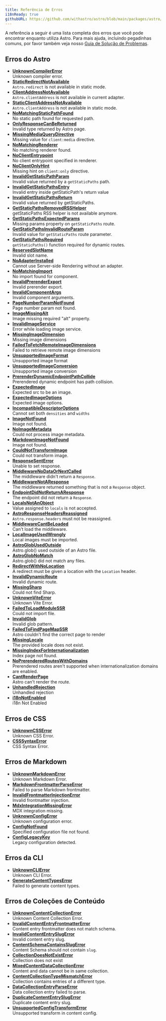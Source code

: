 ```yaml
---
title: Referência de Erros
i18nReady: true
githubURL: https://github.com/withastro/astro/blob/main/packages/astro/src/core/errors/errors-data.ts
---
```


A referência a seguir é uma lista completa dos erros que você pode encontrar enquanto utiliza Astro. Para mais ajuda, incluindo pegadinhas comuns, por favor também veja nosso [Guia de Solução de Problemas](/pt-br/guides/troubleshooting/).

## Erros do Astro

- [**UnknownCompilerError**](/pt-br/reference/errors/unknown-compiler-error/)<br/>Unknown compiler error.
- [**StaticRedirectNotAvailable**](/pt-br/reference/errors/static-redirect-not-available/)<br/>`Astro.redirect` is not available in static mode.
- [**ClientAddressNotAvailable**](/pt-br/reference/errors/client-address-not-available/)<br/>`Astro.clientAddress` is not available in current adapter.
- [**StaticClientAddressNotAvailable**](/pt-br/reference/errors/static-client-address-not-available/)<br/>`Astro.clientAddress` is not available in static mode.
- [**NoMatchingStaticPathFound**](/pt-br/reference/errors/no-matching-static-path-found/)<br/>No static path found for requested path.
- [**OnlyResponseCanBeReturned**](/pt-br/reference/errors/only-response-can-be-returned/)<br/>Invalid type returned by Astro page.
- [**MissingMediaQueryDirective**](/pt-br/reference/errors/missing-media-query-directive/)<br/>Missing value for `client:media` directive.
- [**NoMatchingRenderer**](/pt-br/reference/errors/no-matching-renderer/)<br/>No matching renderer found.
- [**NoClientEntrypoint**](/pt-br/reference/errors/no-client-entrypoint/)<br/>No client entrypoint specified in renderer.
- [**NoClientOnlyHint**](/pt-br/reference/errors/no-client-only-hint/)<br/>Missing hint on `client:only` directive.
- [**InvalidGetStaticPathParam**](/pt-br/reference/errors/invalid-get-static-path-param/)<br/>Invalid value returned by a `getStaticPaths` path.
- [**InvalidGetStaticPathsEntry**](/pt-br/reference/errors/invalid-get-static-paths-entry/)<br/>Invalid entry inside getStaticPath's return value
- [**InvalidGetStaticPathsReturn**](/pt-br/reference/errors/invalid-get-static-paths-return/)<br/>Invalid value returned by getStaticPaths.
- [**GetStaticPathsRemovedRSSHelper**](/pt-br/reference/errors/get-static-paths-removed-rsshelper/)<br/>getStaticPaths RSS helper is not available anymore.
- [**GetStaticPathsExpectedParams**](/pt-br/reference/errors/get-static-paths-expected-params/)<br/>Missing params property on `getStaticPaths` route.
- [**GetStaticPathsInvalidRouteParam**](/pt-br/reference/errors/get-static-paths-invalid-route-param/)<br/>Invalid value for `getStaticPaths` route parameter.
- [**GetStaticPathsRequired**](/pt-br/reference/errors/get-static-paths-required/)<br/>`getStaticPaths()` function required for dynamic routes.
- [**ReservedSlotName**](/pt-br/reference/errors/reserved-slot-name/)<br/>Invalid slot name.
- [**NoAdapterInstalled**](/pt-br/reference/errors/no-adapter-installed/)<br/>Cannot use Server-side Rendering without an adapter.
- [**NoMatchingImport**](/pt-br/reference/errors/no-matching-import/)<br/>No import found for component.
- [**InvalidPrerenderExport**](/pt-br/reference/errors/invalid-prerender-export/)<br/>Invalid prerender export.
- [**InvalidComponentArgs**](/pt-br/reference/errors/invalid-component-args/)<br/>Invalid component arguments.
- [**PageNumberParamNotFound**](/pt-br/reference/errors/page-number-param-not-found/)<br/>Page number param not found.
- [**ImageMissingAlt**](/pt-br/reference/errors/image-missing-alt/)<br/>Image missing required "alt" property.
- [**InvalidImageService**](/pt-br/reference/errors/invalid-image-service/)<br/>Error while loading image service.
- [**MissingImageDimension**](/pt-br/reference/errors/missing-image-dimension/)<br/>Missing image dimensions
- [**FailedToFetchRemoteImageDimensions**](/pt-br/reference/errors/failed-to-fetch-remote-image-dimensions/)<br/>Failed to retrieve remote image dimensions
- [**UnsupportedImageFormat**](/pt-br/reference/errors/unsupported-image-format/)<br/>Unsupported image format
- [**UnsupportedImageConversion**](/pt-br/reference/errors/unsupported-image-conversion/)<br/>Unsupported image conversion
- [**PrerenderDynamicEndpointPathCollide**](/pt-br/reference/errors/prerender-dynamic-endpoint-path-collide/)<br/>Prerendered dynamic endpoint has path collision.
- [**ExpectedImage**](/pt-br/reference/errors/expected-image/)<br/>Expected src to be an image.
- [**ExpectedImageOptions**](/pt-br/reference/errors/expected-image-options/)<br/>Expected image options.
- [**IncompatibleDescriptorOptions**](/pt-br/reference/errors/incompatible-descriptor-options/)<br/>Cannot set both `densities` and `widths`
- [**ImageNotFound**](/pt-br/reference/errors/image-not-found/)<br/>Image not found.
- [**NoImageMetadata**](/pt-br/reference/errors/no-image-metadata/)<br/>Could not process image metadata.
- [**MarkdownImageNotFound**](/pt-br/reference/errors/markdown-image-not-found/)<br/>Image not found.
- [**CouldNotTransformImage**](/pt-br/reference/errors/could-not-transform-image/)<br/>Could not transform image.
- [**ResponseSentError**](/pt-br/reference/errors/response-sent-error/)<br/>Unable to set response.
- [**MiddlewareNoDataOrNextCalled**](/pt-br/reference/errors/middleware-no-data-or-next-called/)<br/>The middleware didn't return a `Response`.
- [**MiddlewareNotAResponse**](/pt-br/reference/errors/middleware-not-aresponse/)<br/>The middleware returned something that is not a `Response` object.
- [**EndpointDidNotReturnAResponse**](/pt-br/reference/errors/endpoint-did-not-return-aresponse/)<br/>The endpoint did not return a `Response`.
- [**LocalsNotAnObject**](/pt-br/reference/errors/locals-not-an-object/)<br/>Value assigned to `locals` is not accepted.
- [**AstroResponseHeadersReassigned**](/pt-br/reference/errors/astro-response-headers-reassigned/)<br/>`Astro.response.headers` must not be reassigned.
- [**MiddlewareCantBeLoaded**](/pt-br/reference/errors/middleware-cant-be-loaded/)<br/>Can't load the middleware.
- [**LocalImageUsedWrongly**](/pt-br/reference/errors/local-image-used-wrongly/)<br/>Local images must be imported.
- [**AstroGlobUsedOutside**](/pt-br/reference/errors/astro-glob-used-outside/)<br/>Astro.glob() used outside of an Astro file.
- [**AstroGlobNoMatch**](/pt-br/reference/errors/astro-glob-no-match/)<br/>Astro.glob() did not match any files.
- [**RedirectWithNoLocation**](/pt-br/reference/errors/redirect-with-no-location/)<br/>A redirect must be given a location with the `Location` header.
- [**InvalidDynamicRoute**](/pt-br/reference/errors/invalid-dynamic-route/)<br/>Invalid dynamic route.
- [**MissingSharp**](/pt-br/reference/errors/missing-sharp/)<br/>Could not find Sharp.
- [**UnknownViteError**](/pt-br/reference/errors/unknown-vite-error/)<br/>Unknown Vite Error.
- [**FailedToLoadModuleSSR**](/pt-br/reference/errors/failed-to-load-module-ssr/)<br/>Could not import file.
- [**InvalidGlob**](/pt-br/reference/errors/invalid-glob/)<br/>Invalid glob pattern.
- [**FailedToFindPageMapSSR**](/pt-br/reference/errors/failed-to-find-page-map-ssr/)<br/>Astro couldn't find the correct page to render
- [**MissingLocale**](/pt-br/reference/errors/missing-locale/)<br/>The provided locale does not exist.
- [**MissingIndexForInternationalization**](/pt-br/reference/errors/missing-index-for-internationalization/)<br/>Index page not found.
- [**NoPrerenderedRoutesWithDomains**](/pt-br/reference/errors/no-prerendered-routes-with-domains/)<br/>Prerendered routes aren't supported when internationalization domains are enabled.
- [**CantRenderPage**](/pt-br/reference/errors/cant-render-page/)<br/>Astro can't render the route.
- [**UnhandledRejection**](/pt-br/reference/errors/unhandled-rejection/)<br/>Unhandled rejection
- [**i18nNotEnabled**](/pt-br/reference/errors/i18n-not-enabled/)<br/>i18n Not Enabled

## Erros de CSS

- [**UnknownCSSError**](/pt-br/reference/errors/unknown-csserror/)<br/>Unknown CSS Error.
- [**CSSSyntaxError**](/pt-br/reference/errors/csssyntax-error/)<br/>CSS Syntax Error.

## Erros de Markdown

- [**UnknownMarkdownError**](/pt-br/reference/errors/unknown-markdown-error/)<br/>Unknown Markdown Error.
- [**MarkdownFrontmatterParseError**](/pt-br/reference/errors/markdown-frontmatter-parse-error/)<br/>Failed to parse Markdown frontmatter.
- [**InvalidFrontmatterInjectionError**](/pt-br/reference/errors/invalid-frontmatter-injection-error/)<br/>Invalid frontmatter injection.
- [**MdxIntegrationMissingError**](/pt-br/reference/errors/mdx-integration-missing-error/)<br/>MDX integration missing.
- [**UnknownConfigError**](/pt-br/reference/errors/unknown-config-error/)<br/>Unknown configuration error.
- [**ConfigNotFound**](/pt-br/reference/errors/config-not-found/)<br/>Specified configuration file not found.
- [**ConfigLegacyKey**](/pt-br/reference/errors/config-legacy-key/)<br/>Legacy configuration detected.

## Erros da CLI

- [**UnknownCLIError**](/pt-br/reference/errors/unknown-clierror/)<br/>Unknown CLI Error.
- [**GenerateContentTypesError**](/pt-br/reference/errors/generate-content-types-error/)<br/>Failed to generate content types.

## Erros de Coleções de Conteúdo

- [**UnknownContentCollectionError**](/pt-br/reference/errors/unknown-content-collection-error/)<br/>Unknown Content Collection Error.
- [**InvalidContentEntryFrontmatterError**](/pt-br/reference/errors/invalid-content-entry-frontmatter-error/)<br/>Content entry frontmatter does not match schema.
- [**InvalidContentEntrySlugError**](/pt-br/reference/errors/invalid-content-entry-slug-error/)<br/>Invalid content entry slug.
- [**ContentSchemaContainsSlugError**](/pt-br/reference/errors/content-schema-contains-slug-error/)<br/>Content Schema should not contain `slug`.
- [**CollectionDoesNotExistError**](/pt-br/reference/errors/collection-does-not-exist-error/)<br/>Collection does not exist
- [**MixedContentDataCollectionError**](/pt-br/reference/errors/mixed-content-data-collection-error/)<br/>Content and data cannot be in same collection.
- [**ContentCollectionTypeMismatchError**](/pt-br/reference/errors/content-collection-type-mismatch-error/)<br/>Collection contains entries of a different type.
- [**DataCollectionEntryParseError**](/pt-br/reference/errors/data-collection-entry-parse-error/)<br/>Data collection entry failed to parse.
- [**DuplicateContentEntrySlugError**](/pt-br/reference/errors/duplicate-content-entry-slug-error/)<br/>Duplicate content entry slug.
- [**UnsupportedConfigTransformError**](/pt-br/reference/errors/unsupported-config-transform-error/)<br/>Unsupported transform in content config.
